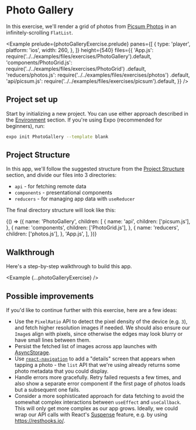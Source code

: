 
# Photo Gallery

In this exercise, we'll render a grid of photos from [Picsum Photos](https://picsum.photos) in an infinitely-scrolling `FlatList`.

<Example
  prelude={photoGalleryExercise.prelude}
  panes={[
    {
      type: 'player',
      platform: 'ios',
      width: 260,
    },
  ]}
  height={540}
  files={{
    'App.js': require('../../examples/files/exercises/PhotoGallery').default,
    'components/PhotoGrid.js': require('../../examples/files/exercises/PhotoGrid')
      .default,
    'reducers/photos.js': require('../../examples/files/exercises/photos')
      .default,
    'api/picsum.js': require('../../examples/files/exercises/picsum').default,
  }}
/>

## Project set up

Start by initializing a new project. You can use either approach described in the [Environment](/environment) section. If you're using Expo (recommended for beginners), run:

```bash
expo init PhotoGallery --template blank
```

## Project Structure

In this app, we'll follow the suggested structure from the [Project Structure](/app/project_structure) section, and divide our files into 3 directories:

- `api` - for fetching remote data
- `components` - presentational components
- `reducers` - for managing app data with `useReducer`

The final directory structure will look like this:

<FileTreeDiagram>
  {() => ({
    name: 'PhotoGallery',
    children: [
      {
        name: 'api',
        children: ['picsum.js'],
      },
      {
        name: 'components',
        children: ['PhotoGrid.js'],
      },
      {
        name: 'reducers',
        children: ['photos.js'],
      },
      'App.js',
    ],
  })}
</FileTreeDiagram>

## Walkthrough

Here's a step-by-step walkthrough to build this app.

<Example {...photoGalleryExercise} />

## Possible improvements

If you'd like to continue further with this exercise, here are a few ideas:

- Use the `PixelRatio` API to detect the pixel density of the device (e.g. `3`), and fetch higher resolution images if needed. We should also ensure our `Image`s align with pixels, since otherwise the edges may look blurry or have small lines between them.
- Persist the fetched list of images across app launches with [AsyncStorage](/app/persistence/asyncstorage).
- Use [`react-navigation`](/app/navigation/react_navigation) to add a "details" screen that appears when tapping a photo - the `list` API that we're using already returns some photo metadata that you could display.
- Handle errors more gracefully. Retry failed requests a few times, and also show a separate error component if the first page of photos loads but a subsequent one fails.
- Consider a more sophisticated approach for data fetching to avoid the somewhat complex interactions between `useEffect` and `useCallback`. This will only get more complex as our app grows. Ideally, we could wrap our API calls with React's [Suspense](https://reactjs.org/docs/concurrent-mode-suspense.html) feature, e.g. by using https://resthooks.io/.
